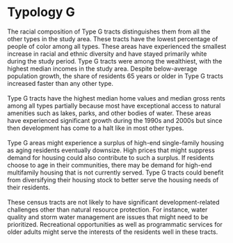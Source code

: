 # Typology G

The racial composition of Type G tracts distinguishes them from all the other types in the study area. These tracts have the lowest percentage of people of color among all types. These areas have experienced the smallest increase in racial and ethnic diversity and have stayed primarily white during the study period. Type G tracts were among the wealthiest, with the highest median incomes in the study area. Despite below-average population growth, the share of residents 65 years or older in Type G tracts increased faster than any other type.
<br>
<br>
Type G tracts have the highest median home values and median gross rents among all types partially because most have exceptional access to natural amenities such as lakes, parks, and other bodies of water. These areas have experienced significant growth during the 1990s and 2000s but since then development has come to a halt like in most other types. 
<br>
<br>
Type G areas might experience a surplus of high-end single-family housing as aging residents eventually downsize. High prices that might suppress demand for housing could also contribute to such a surplus. If residents choose to age in their communities, there may be demand for high-end multifamily housing that is not currently served. Type G tracts could benefit from diversifying their housing stock to better serve the housing needs of their residents. 
<br>
<br>
These census tracts are not likely to have significant development-related challenges other than natural resource protection. For instance, water quality and storm water management are issues that might need to be prioritized. Recreational opportunities as well as programmatic services for older adults might serve the interests of the residents well in these tracts. 
